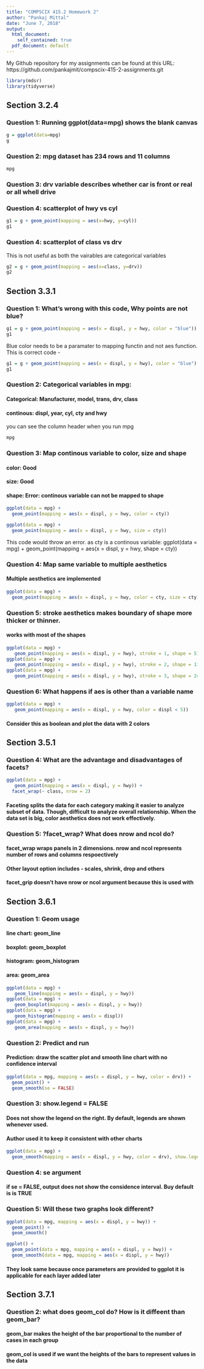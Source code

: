 ```yaml
---
title: "COMPSCIX 415.2 Homework 2"
author: "Pankaj Mittal"
date: "June 7, 2018"
output:
  html_document: 
    self_contained: true
  pdf_document: default
---
```


My Github repository for my assignments can be found at this URL: https://github.com/pankajmit/compscix-415-2-assignments.git

```r
library(mdsr)
library(tidyverse)
```

## Section 3.2.4

### Question 1: Running ggplot(data=mpg) shows the blank canvas

```r
g = ggplot(data=mpg)
g
```

### Question 2: mpg dataset has 234 rows and 11 columns

```r
mpg
```

### Question 3: drv variable describes whether car is front or real or all whell drive


### Question 4: scatterplot of hwy vs cyl
```r
g1 = g + geom_point(mapping = aes(x=hwy, y=cyl))
g1
```

### Question 4: scatterplot of class vs drv
This is not useful as both the vairables are categorical variables

```r
g2 = g + geom_point(mapping = aes(x=class, y=drv))
g2
```


## Section 3.3.1

### Question 1: What's wrong with this code, Why points are not blue?

```r
g1 = g + geom_point(mapping = aes(x = displ, y = hwy, color = "blue"))
g1
```

Blue color needs to be a paramater to mapping functin and not aes function. This is correct code - 

```r
g1 = g + geom_point(mapping = aes(x = displ, y = hwy), color = "blue")
g1
```

### Question 2: Categorical variables in mpg:
#### Categorical: Manufacturer, model, trans, drv, class
#### continous: displ, year, cyl, cty and hwy

you can see the column header when you run mpg

```r
mpg
```

### Question 3: Map continous variable to color, size and shape
#### color: Good
#### size: Good
#### shape: Error: continous variable can not be mapped to shape

```r
ggplot(data = mpg) +
  geom_point(mapping = aes(x = displ, y = hwy, color = cty))

ggplot(data = mpg) +
  geom_point(mapping = aes(x = displ, y = hwy, size = cty))

```

This code would throw an error. as cty is a continous variable: 
ggplot(data = mpg) +
  geom_point(mapping = aes(x = displ, y = hwy, shape = cty))

### Question 4: Map same variable to multiple aesthetics
#### Multiple aesthetics are implemented

```r
ggplot(data = mpg) +
  geom_point(mapping = aes(x = displ, y = hwy, color = cty, size = cty))
```

### Question 5: stroke aesthetics makes boundary of shape more thicker or thinner. 
#### works with most of the shapes

```r
ggplot(data = mpg) +
   geom_point(mapping = aes(x = displ, y = hwy), stroke = 1, shape = 5)
ggplot(data = mpg) +
   geom_point(mapping = aes(x = displ, y = hwy), stroke = 2, shape = 11)
ggplot(data = mpg) +
   geom_point(mapping = aes(x = displ, y = hwy), stroke = 3, shape = 24)
```


### Question 6: What happens if aes is other than a variable name

```r
ggplot(data = mpg) +
   geom_point(mapping = aes(x = displ, y = hwy, color = displ < 5))
```
#### Consider this as boolean and plot the data with 2 colors

## Section 3.5.1

### Question 4: What are the advantage and disadvantages of facets?

```r
ggplot(data = mpg) +
   geom_point(mapping = aes(x = displ, y = hwy)) +
  facet_wrap(~ class, nrow = 2)
```
#### Faceting splits the data for each category making it easier to analyze subset of data. Though, difficult to analyze overall relationship. When the data set is big, color aesthetics does not work effectively.

### Question 5: ?facet_wrap? What does nrow and ncol do? 
#### facet_wrap wraps panels in 2 dimensions. nrow and ncol represents number of rows and columns respoectively
#### Other layout option includes - scales, shrink, drop and others
#### facet_grip doesn't have nrow or ncol argument because this is used with 

## Section 3.6.1

### Question 1: Geom usage
#### line chart: geom_line
#### boxplot: geom_boxplot
#### histogram: geom_histogram
#### area: geom_area

```r
ggplot(data = mpg) + 
   geom_line(mapping = aes(x = displ, y = hwy))
ggplot(data = mpg) + 
   geom_boxplot(mapping = aes(x = displ, y = hwy))
ggplot(data = mpg) + 
   geom_histogram(mapping = aes(x = displ))
ggplot(data = mpg) + 
   geom_area(mapping = aes(x = displ, y = hwy))

```

### Question 2: Predict and run
#### Prediction: draw the scatter plot and smooth line chart with no confidence interval
```r
ggplot(data = mpg, mapping = aes(x = displ, y = hwy, color = drv)) + 
  geom_point() + 
  geom_smooth(se = FALSE)
```

### Question 3: show.legend = FALSE
#### Does not show the legend on the right. By default, legends are shown whenever used.
#### Author used it to keep it consistent with other charts

```r
ggplot(data = mpg) +
  geom_smooth(mapping = aes(x = displ, y = hwy, color = drv), show.legend = FALSE)
```

### Question 4: se argument
#### if se = FALSE, output does not show the considence interval. Buy default is is TRUE

### Question 5: Will these two graphs look different?
```r
ggplot(data = mpg, mapping = aes(x = displ, y = hwy)) + 
  geom_point() + 
  geom_smooth()

ggplot() + 
  geom_point(data = mpg, mapping = aes(x = displ, y = hwy)) + 
  geom_smooth(data = mpg, mapping = aes(x = displ, y = hwy))
```

#### They look same because once parameters are provided to ggplot it is applicable for each layer added later


## Section 3.7.1

### Question 2: what does geom_col do? How is it diffeent than geom_bar?
#### geom_bar makes the height of the bar proportional to the number of cases in each group
#### geom_col is used if we want the heights of the bars to represent values in the data


